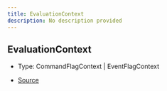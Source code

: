 ```yaml
---
title: EvaluationContext
description: No description provided
---
```


## EvaluationContext

- Type: CommandFlagContext \| EventFlagContext

- [Source](https://github.com/underctrl-io/commandkit/blob/141d1404ab18a8e659209a0fab65466bf3b6dd85/packages/commandkit/src/flags/feature-flags.ts#L63)
